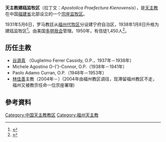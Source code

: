 {{Infobox Roman Catholic diocese
|Roman Catholic Diocese of = 天主教建瓯监牧区
|latin = Apostolica Praefectura Kienovensis
|image = 
|caption = 
|location = [[中国|中国]][[福建省|福建省]]
|territory = 
|population = 
|rite = 
|patron = 
|province = （直屬[[聖座|聖座]]）
|established = 1931年
|cathedral = 
|co-cathedral =
|leadership = 宗座监牧
|website = 
|pope = 
|metropolitan = 
|ordinary = [[林佳善|林佳善]]
|coadjutor archbishop =
|coadjutor bishop =
|auxiliary =
|emeritus =
}}

'''天主教建瓯监牧区'''（拉丁文：''Apostolica Praefectura Kienovensis''），是[[天主教|天主教]]在中国[[福建省|福建省]]北部设立的一个[[宗座监牧区|宗座监牧区]]。

1931年5月6日，罗马教廷从[[福州教区|福州代牧区]]分设建宁府自治区，1938年1月8日升格为建瓯监牧区<ref>{{Cite web |url=http://www.gcatholic.org/dioceses/diocese/kien0.htm |title=Apostolic Prefecture of Jian-{’}-ou 建瓯 |access-date=2008-10-11 }}</ref>。由美国[[多明我会|多明我会]]管理。1950年，有信徒1,450人<ref>{{Cite web |url=http://www.catholic-hierarchy.org/diocese/dkien.html |title=Apostolica Praefectura Kienovensis |access-date=2008-10-11 |archive-date=2020-07-12 |archive-url=https://web.archive.org/web/20200712052306/http://www.catholic-hierarchy.org/diocese/dkien.html |dead-url=no }}</ref>。

==历任主教==
*[[谷源真|谷源真]] （Guglielmo Ferrer Cassidy, O.P.，1937年－1938年）
*Michele Agostino O-{’}-Connor, O.P.（1938年－1941年）
*Paolo Adamo Curran, O.P.（1948年－1953年）
*[[林佳善|林佳善]]主教（2004年－）(2004年由福州教区调往，现滞留福州教区不走，福州又被教宗任命一位宗座署理)

==參考資料==
<div class="references-small">
<references />
</div>
{{中国天主教教区}}
[[Category:中国天主教教区|Category:中国天主教教区]]
[[Category:福州天主教|Category:福州天主教]]